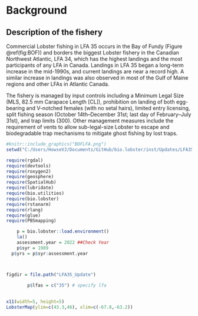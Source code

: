 # Background

## Description of the fishery

Commercial Lobster fishing in LFA 35 occurs in the Bay of Fundy (Figure \@ref(fig:BOF)) and borders the
biggest Lobster fishery in the Canadian Northwest Atlantic, LFA 34, which has the highest
landings and the most participants of any LFA in Canada. Landings in LFA 35 began a long-term
increase in the mid-1990s, and current landings are near a record high. A similar increase
in landings was also observed in most of the Gulf of Maine regions and other LFAs in Atlantic
Canada.

The fishery is managed by input controls including a Minimum Legal Size (MLS, 82.5 mm
Carapace Length [CL]), prohibition on landing of both egg-bearing and V-notched females (with
no setal hairs), limited entry licensing, split fishing season (October 14th–December 31st; last
day of February–July 31st), and trap limits (300). Other management measures include the
requirement of vents to allow sub-legal-size Lobster to escape and biodegradable trap
mechanisms to mitigate ghost fishing by lost traps.

```r

#knitr::include_graphics("BOFLFA.png")
setwd("C:/Users/HowseVJ/Documents/GitHub/bio.lobster/inst/Updates/LFA35-38/LFA35_Update")

require(rgdal)
require(devtools)
require(roxygen2)
require(geosphere)
require(SpatialHub)
require(lubridate)
require(bio.utilities)
require(bio.lobster)
require(rstanarm)
require(rlang)
require(glue)
require(PBSmapping)

	p = bio.lobster::load.environment()
	la()
	assessment.year = 2022 ##Check Year
	p$syr = 1989
  p$yrs = p$syr:assessment.year



figdir = file.path("LFA35_Update")
    
	    p$lfas = c("35") # specify lfa

	    
x11(width=5, height=5)
LobsterMap(ylim=c(43.3,46),	xlim=c(-67.8,-63.2))

```

